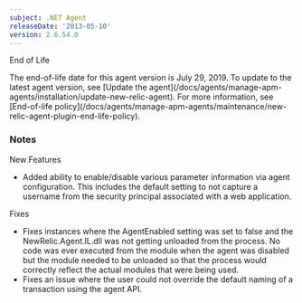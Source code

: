 ```yaml
---
subject: .NET Agent
releaseDate: '2013-05-10'
version: 2.6.54.0
---
```


End of Life

<Callout variant="important">
  The end-of-life date for this agent version is July 29, 2019. To update to the latest agent version, see [Update the agent](/docs/agents/manage-apm-agents/installation/update-new-relic-agent). For more information, see [End-of-life policy](/docs/agents/manage-apm-agents/maintenance/new-relic-agent-plugin-end-life-policy).
</Callout>

### Notes

New Features

* Added ability to enable/disable various parameter information via agent configuration. This includes the default setting to not capture a username from the security principal associated with a web application.

Fixes

* Fixes instances where the AgentEnabled setting was set to false and the NewRelic.Agent.IL.dll was not getting unloaded from the process. No code was ever executed from the module when the agent was disabled but the module needed to be unloaded so that the process would correctly reflect the actual modules that were being used.
* Fixes an issue where the user could not override the default naming of a transaction using the agent API.
